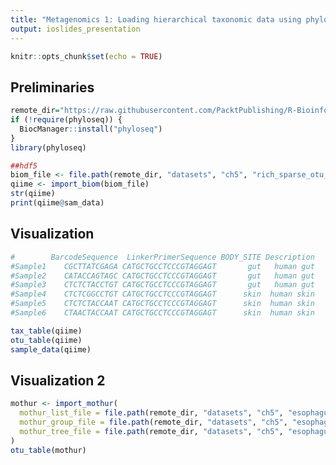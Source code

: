 ```yaml
---
title: "Metagenomics 1: Loading hierarchical taxonomic data using phyloseq"
output: ioslides_presentation
---
```


```r
knitr::opts_chunk$set(echo = TRUE)
```


## Preliminaries

```r
remote_dir="https://raw.githubusercontent.com/PacktPublishing/R-Bioinformatics-Cookbook/master"
if (!require(phyloseq)) {
  BiocManager::install("phyloseq")
}
library(phyloseq)

##hdf5
biom_file <- file.path(remote_dir, "datasets", "ch5", "rich_sparse_otu_table.biom")
qiime <- import_biom(biom_file)
str(qiime)
print(qiime@sam_data)

```

## Visualization

```r
#        BarcodeSequence  LinkerPrimerSequence BODY_SITE Description
#Sample1    CGCTTATCGAGA CATGCTGCCTCCCGTAGGAGT       gut   human gut
#Sample2    CATACCAGTAGC CATGCTGCCTCCCGTAGGAGT       gut   human gut
#Sample3    CTCTCTACCTGT CATGCTGCCTCCCGTAGGAGT       gut   human gut
#Sample4    CTCTCGGCCTGT CATGCTGCCTCCCGTAGGAGT      skin  human skin
#Sample5    CTCTCTACCAAT CATGCTGCCTCCCGTAGGAGT      skin  human skin
#Sample6    CTAACTACCAAT CATGCTGCCTCCCGTAGGAGT      skin  human skin

tax_table(qiime)
otu_table(qiime)
sample_data(qiime)
```


## Visualization 2

```r

mothur <- import_mothur(
  mothur_list_file = file.path(remote_dir, "datasets", "ch5", "esophagus.fn.list"),
  mothur_group_file = file.path(remote_dir, "datasets", "ch5", "esophagus.good.groups"),
  mothur_tree_file = file.path(remote_dir, "datasets", "ch5", "esophagus.tree")
)
otu_table(mothur)

```
